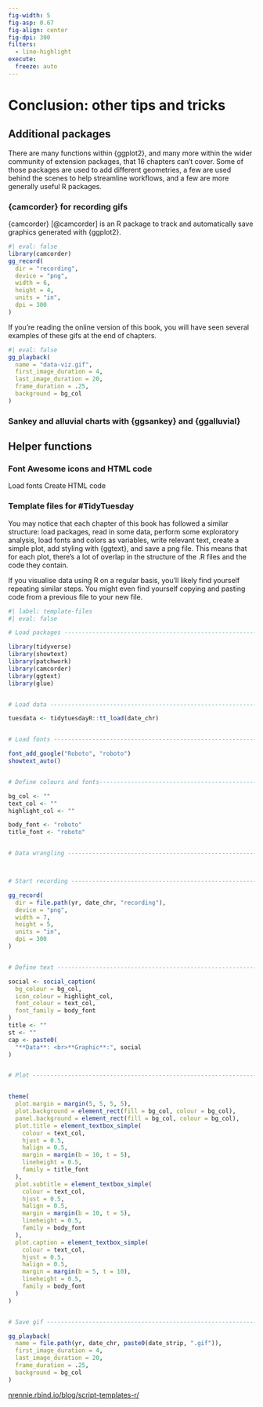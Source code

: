 ```yaml
---
fig-width: 5
fig-asp: 0.67
fig-align: center
fig-dpi: 300
filters:
  - line-highlight
execute: 
  freeze: auto
---
```


# Conclusion: other tips and tricks {#sec-camcorder}

## Additional packages

There are many functions within {ggplot2}, and many more within the wider community of extension packages, that 16 chapters can't cover. Some of those packages are used to add different geometries, a few are used behind the scenes to help streamline workflows, and a few are more generally useful R packages.

### {camcorder} for recording gifs {#camcorder}

{camcorder} [@camcorder] is an R package to track and automatically save graphics generated with {ggplot2}. \index{camcorder} \index{camcorder!gg\_record}

```r
#| eval: false
library(camcorder)
gg_record(
  dir = "recording",
  device = "png",
  width = 6,
  height = 4,
  units = "in",
  dpi = 300
)
```


If you're reading the online version of this book, you will have seen several examples of these gifs at the end of chapters.  \index{camcorder!gg\_playback}

```r
#| eval: false
gg_playback(
  name = "data-viz.gif",
  first_image_duration = 4,
  last_image_duration = 20,
  frame_duration = .25,
  background = bg_col
)
```

### Sankey and alluvial charts with {ggsankey} and {ggalluvial}

\index{ggsankey}
\index{ggalluvial}


## Helper functions

### Font Awesome icons and HTML code

Load fonts
Create HTML code

### Template files for #TidyTuesday

You may notice that each chapter of this book has followed a similar structure: load packages, read in some data, perform some exploratory analysis, load fonts and colors as variables, write relevant text, create a simple plot, add styling with {ggtext}, and save a png file. This means that for each plot, there's a lot of overlap in the structure of the .R files and the code they contain. 

If you visualise data using R on a regular basis, you'll likely find yourself repeating similar steps. You might even find yourself copying and pasting code from a previous file to your new file.

```r
#| label: template-files
#| eval: false

# Load packages -----------------------------------------------------------

library(tidyverse)
library(showtext)
library(patchwork)
library(camcorder)
library(ggtext)
library(glue)


# Load data ---------------------------------------------------------------

tuesdata <- tidytuesdayR::tt_load(date_chr)


# Load fonts --------------------------------------------------------------

font_add_google("Roboto", "roboto")
showtext_auto()


# Define colours and fonts-------------------------------------------------

bg_col <- ""
text_col <- ""
highlight_col <- ""

body_font <- "roboto"
title_font <- "roboto"


# Data wrangling ----------------------------------------------------------



# Start recording ---------------------------------------------------------

gg_record(
  dir = file.path(yr, date_chr, "recording"),
  device = "png",
  width = 7,
  height = 5,
  units = "in",
  dpi = 300
)


# Define text -------------------------------------------------------------

social <- social_caption(
  bg_colour = bg_col,
  icon_colour = highlight_col,
  font_colour = text_col,
  font_family = body_font
)
title <- ""
st <- ""
cap <- paste0(
  "**Data**: <br>**Graphic**:", social
)


# Plot --------------------------------------------------------------------


theme(
  plot.margin = margin(5, 5, 5, 5),
  plot.background = element_rect(fill = bg_col, colour = bg_col),
  panel.background = element_rect(fill = bg_col, colour = bg_col),
  plot.title = element_textbox_simple(
    colour = text_col,
    hjust = 0.5,
    halign = 0.5,
    margin = margin(b = 10, t = 5),
    lineheight = 0.5,
    family = title_font
  ),
  plot.subtitle = element_textbox_simple(
    colour = text_col,
    hjust = 0.5,
    halign = 0.5,
    margin = margin(b = 10, t = 5),
    lineheight = 0.5,
    family = body_font
  ),
  plot.caption = element_textbox_simple(
    colour = text_col,
    hjust = 0.5,
    halign = 0.5,
    margin = margin(b = 5, t = 10),
    lineheight = 0.5,
    family = body_font
  )
)


# Save gif ----------------------------------------------------------------

gg_playback(
  name = file.path(yr, date_chr, paste0(date_strip, ".gif")),
  first_image_duration = 4,
  last_image_duration = 20,
  frame_duration = .25,
  background = bg_col
)
```

[nrennie.rbind.io/blog/script-templates-r/](https://nrennie.rbind.io/blog/script-templates-r/)

\index{templates}








